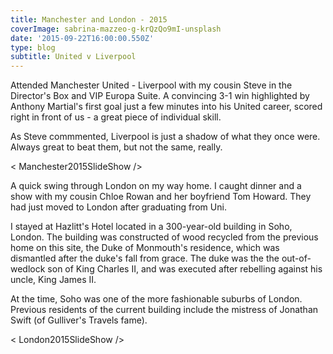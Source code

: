 ---
title: Manchester and London - 2015
coverImage: sabrina-mazzeo-g-krQzQo9mI-unsplash
date: '2015-09-22T16:00:00.550Z'
type: blog
subtitle: United v Liverpool
---

Attended Manchester United - Liverpool with my cousin Steve in the Director's Box and VIP Europa Suite. A convincing 3-1 win highlighted by Anthony Martial's first goal just a few minutes into his United career, scored right in front of us - a great piece of individual skill.

As Steve commmented, Liverpool is just a shadow of what they once were. Always great to beat them, but not the same, really.

< Manchester2015SlideShow />

A quick swing through London on my way home. I caught dinner and a show with my cousin Chloe Rowan and her boyfriend Tom Howard. They had just moved to London after graduating from Uni.

I stayed at Hazlitt's Hotel located in a 300-year-old building in Soho, London. The building was constructed of wood recycled from the previous home on this site, the Duke of Monmouth's residence, which was dismantled after the duke's fall from grace. The duke was the the out-of-wedlock son of King Charles II, and was executed after rebelling against his uncle, King James II.

At the time, Soho was one of the more fashionable suburbs of London. Previous residents of the current building include the mistress of Jonathan Swift (of Gulliver's Travels fame). 

< London2015SlideShow />



